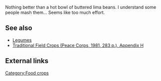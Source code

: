 Nothing better than a hot bowl of buttered lima beans.  I understand some people mash them... Seems like too much effort.

== See also ==
*[[Legumes]]
*[[Traditional_Field_Crops_12#Lima_beans|Traditional Field Crops (Peace Corps, 1981, 283 p.), Appendix H]]

== External links ==

[[Category:Food crops]]